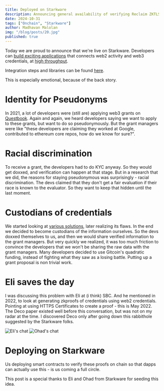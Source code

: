 ```yaml
---
title: Deployed on Starkware
description: Announcing general availability of verifying Reclaim ZKTLS on Starkware 
date: 2024-10-31
tags: ["Onchain", "Starkware"]
author: Madhavan Malolan
img: "/blog/posts/20.jpg"
published: true
---
```


Today we are proud to announce that we're live on Starkware.  Developers can [build exciting applications](https://reclaimprotocol.org/blog/posts/zktls-rfps) that connects web2 activity and web3 credentials, at [high throughput](https://x.com/Starknet/status/1851499376142926005).

Integration steps and libraries can be found [here](https://github.com/reclaimprotocol/reclaim-starknet-sdk).

This is especially emotional, because of the back story.

# Identity for Pseudonyms
In 2021, a lot of developers were (still are) applying web3 grants on [Questbook](https://questbook.app). Again and again, we heard developers saying we want to apply to these grants, but want to do so pseudonymously. But the grant managers were like "these developers are claiming they worked at Google, contributed to ethereum core repos, how do we know for sure?". 

# Racial discrimination
To receive a grant, the developers had to do KYC anyway. So they would get doxxed, and verification can happen at that stage. 
But in a research that we did, the reasons for staying pseudonymous was surprisingly - racial discrimination. The devs claimed that they don't get a fair evaluation if their race is known to the evaluator. So they want to keep that hidden until the last moment. 

# Custodians of credentials
We started looking at [various solutions](https://mirror.xyz/madhavanmalolan.eth/274ZN3mmz6_TxHJJHMMhZ2ZRzSadhaFVTaNQjsG7oJk), later realizing its flaws. 
In the end we decided to become custodians of the information ourselves. So the devs doxxed themselves to us, and then we would share verified information to the grant managers. 
But very quickly we realized, it was too much friction to convince the developers that we won't be sharing the raw data with the grant managers. Many developers decided to use Gitcoin's quadratic funding, instead  of fighting what they saw as a losing battle. Putting up a grant proposal is non trivial work.

# Eli saves the day
I was discussing this problem with Eli at (i think) SBC. And he mentioned in 2022, to look at generating zkproofs of credentials using web2 credentials. Pointing at using HTTPS Certificates to create a proof - this is May 2022. The Deco paper existed well before this conversation, but was not on my radar at the time. I discovered Deco only after going down this rabbithole suggested by the Starkware folks. 

![Eli's chat](/blog/posts/starkware-special/eli.png)
![Ohad's chat](/blog/posts/starkware-special/ohad.png)


# Deploying on Starkware
Us deploying smart contracts to verify these proofs on chain so that dapps can actually use this - is us coming a full circle. 

This post is a special thanks to Eli and Ohad from Starkware for seeding this idea.